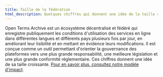 ```yaml
---
title: Taille de la fédération
html_description: Quelques chiffres qui donnent une idée de la taille croissante d'Open Terms Archive
---
```


Open Terms Archive est un écosystème décentralisé et fédéré qui enregistre publiquement les conditions d'utilisation des services en ligne dans différentes langues et différents pays plusieurs fois par jour, en améliorant leur lisibilité et en mettant en évidence leurs modifications. Il est conçue comme un outil permettant d'orienter la gouvernance des plateformes vers une plus grande responsabilité, une meilleure législation et une plus grande conformité réglementaire. Ces chiffres donnent une idée de sa taille croissante. [Pour en savoir plus, consultez notre modèle d'impact](/fr/impact).
